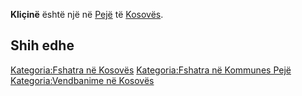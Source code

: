 {{Fshat në 
 | Emri                = Kliçinë
 | EmriAlt                = 
 | NAME_SHORT_FORM=      
 | NAME_GENERIC=      
 | NAME_SORT_NAME_RO=      KLICINE
 | FULL_NAME_RO = Kliçinë
 | FULL_NAME_ND_RO=Klicine
 | SORT_NAME_RG=KLICINE
 | FULL_NAME_RG=Kliçinë
 | FULL_NAME_ND_RG=Klicine
 | SRP_NAME_SHORT_FORM=      
 | SRP_NAME_GENERIC=      
 | SRP_NAME_SORT_NAME_RO=      
 | SRP_FULL_NAME_RO = 
 | SRP_FULL_NAME_ND_RO=
 | SRP_SORT_NAME_RG=
 | SRP_FULL_NAME_RG=
 | SRP_FULL_NAME_ND_RG=
 | Emri (Rasa dhanore) = 
 | Figura              = 
 | Shteti              = Kosovo
 | Komuna              = Pejë
 | Kodi postar         = 
 | Sipërfaqja          = 

 | Popullsia           = 

 | Regj. i popullsisë  = 
 | Dend. e popullsisë  = 
 | Faqja zyrtare       = 
 <!--- Koordinatat ----> 
 | Gjerësia            = 42.623889
 | Gjatësia            = 20.460833
 | Lartësia            = 
}}
'''Kliçinë''' është një [[]] në [[Pejë]] të [[Kosovës]].

<!-- == Gjeografia == -->
<!-- == Historia == -->
<!-- == Demografia == -->
== Shih edhe ==
{{Komuna Pejë}}
{{Kosovo-Administrata-Cung}}

[[Kategoria:Fshatra në Kosovës]]
[[Kategoria:Fshatra në Kommunes Pejë]]
[[Kategoria:Vendbanime në Kosovës]]